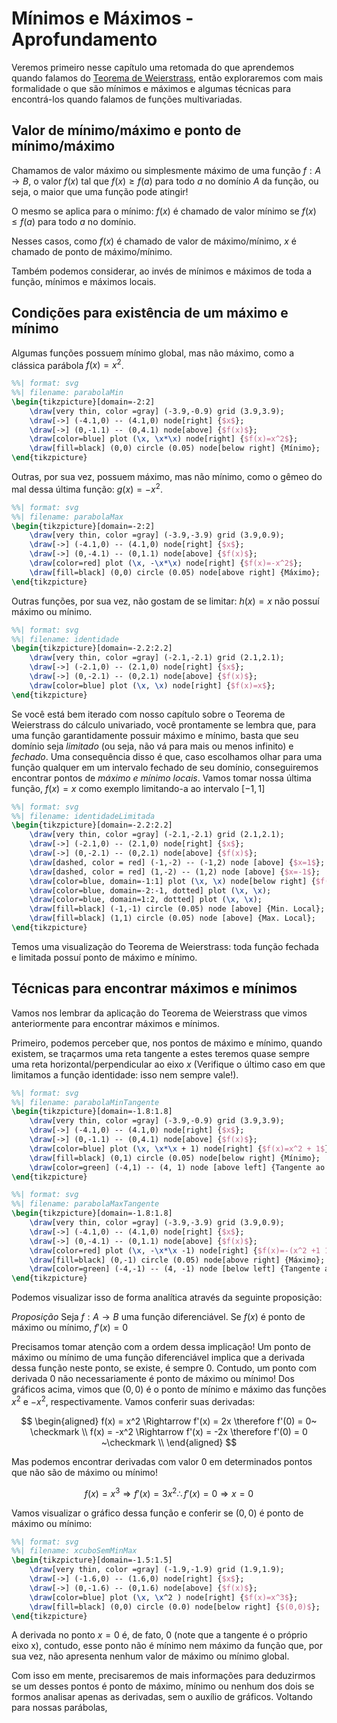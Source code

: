 # Mínimos e Máximos - Aprofundamento

Veremos primeiro nesse capítulo uma retomada do que aprendemos quando falamos do [Teorema de Weierstrass](weierstrass.qmd),
então exploraremos com mais formalidade o que são mínimos e máximos e algumas técnicas para encontrá-los quando falamos de
funções multivariadas.

## Valor de mínimo/máximo e ponto de mínimo/máximo
Chamamos de valor máximo ou simplesmente máximo de uma função $f: A \rightarrow B$, o valor $f(x)$ tal que
$f(x) \geq f(a)$ para todo $a$ no domínio $A$ da função, ou seja, o maior que uma função pode atingir!

O mesmo se aplica para o mínimo: $f(x)$ é chamado de valor mínimo se $f(x) \leq f(a)$ para todo $a$ no domínio.

Nesses casos, como $f(x)$ é chamado de valor de máximo/mínimo, $x$ é chamado de ponto de máximo/mínimo.

Também podemos considerar, ao invés de mínimos e máximos de toda a função, mínimos e máximos locais.

## Condições para existência de um máximo e mínimo

Algumas funções possuem mínimo global, mas não máximo, como a clássica parábola $f(x) = x^2$.

``` tikz
%%| format: svg
%%| filename: parabolaMin
\begin{tikzpicture}[domain=-2:2]
    \draw[very thin, color =gray] (-3.9,-0.9) grid (3.9,3.9);
    \draw[->] (-4.1,0) -- (4.1,0) node[right] {$x$};
    \draw[->] (0,-1.1) -- (0,4.1) node[above] {$f(x)$};
    \draw[color=blue] plot (\x, \x*\x) node[right] {$f(x)=x^2$};
    \draw[fill=black] (0,0) circle (0.05) node[below right] {Mínimo};
\end{tikzpicture}
```

Outras, por sua vez, possuem máximo,
mas não mínimo, como o gêmeo do mal dessa última função: $g(x) = -x^2$. 
``` tikz
%%| format: svg
%%| filename: parabolaMax
\begin{tikzpicture}[domain=-2:2]
    \draw[very thin, color =gray] (-3.9,-3.9) grid (3.9,0.9);
    \draw[->] (-4.1,0) -- (4.1,0) node[right] {$x$};
    \draw[->] (0,-4.1) -- (0,1.1) node[above] {$f(x)$};
    \draw[color=red] plot (\x, -\x*\x) node[right] {$f(x)=-x^2$};
    \draw[fill=black] (0,0) circle (0.05) node[above right] {Máximo};
\end{tikzpicture}
```
Outras funções, por sua vez, não gostam de se limitar: $h(x) = x$ não possuí máximo ou mínimo.
``` tikz
%%| format: svg
%%| filename: identidade
\begin{tikzpicture}[domain=-2.2:2.2]
    \draw[very thin, color =gray] (-2.1,-2.1) grid (2.1,2.1);
    \draw[->] (-2.1,0) -- (2.1,0) node[right] {$x$};
    \draw[->] (0,-2.1) -- (0,2.1) node[above] {$f(x)$};
    \draw[color=blue] plot (\x, \x) node[right] {$f(x)=x$};
\end{tikzpicture}
```

Se você está bem iterado com nosso capítulo sobre o Teorema de Weierstrass do cálculo univariado, você prontamente se lembra
que, para uma função garantidamente possuir máximo e mínimo, basta que seu domínio seja *limitado* (ou seja, não vá para
mais ou menos infinito) e *fechado*. Uma consequência disso é que, caso escolhamos olhar para uma função qualquer em um intervalo fechado de seu domínio, conseguiremos encontrar pontos de *máximo e mínimo locais*. Vamos tomar nossa última função, $f(x) = x$ como exemplo limitando-a ao intervalo $[-1,1]$

``` tikz
%%| format: svg
%%| filename: identidadeLimitada
\begin{tikzpicture}[domain=-2.2:2.2]
    \draw[very thin, color =gray] (-2.1,-2.1) grid (2.1,2.1);
    \draw[->] (-2.1,0) -- (2.1,0) node[right] {$x$};
    \draw[->] (0,-2.1) -- (0,2.1) node[above] {$f(x)$};
    \draw[dashed, color = red] (-1,-2) -- (-1,2) node [above] {$x=1$};
    \draw[dashed, color = red] (1,-2) -- (1,2) node [above] {$x=-1$};
    \draw[color=blue, domain=-1:1] plot (\x, \x) node[below right] {$f(x)=x, x \in [-1,1]$};
    \draw[color=blue, domain=-2:-1, dotted] plot (\x, \x);
    \draw[color=blue, domain=1:2, dotted] plot (\x, \x);
    \draw[fill=black] (-1,-1) circle (0.05) node [above] {Min. Local};
    \draw[fill=black] (1,1) circle (0.05) node [above] {Max. Local};
\end{tikzpicture}
```
Temos uma visualização do Teorema de Weierstrass: toda função fechada e limitada possuí ponto de máximo e mínimo.

## Técnicas para encontrar máximos e mínimos

Vamos nos lembrar da aplicação do Teorema de Weierstrass que vimos anteriormente para encontrar máximos e mínimos.

Primeiro, podemos perceber que, nos pontos de máximo e mínimo, quando existem, se traçarmos uma reta tangente a estes
teremos quase sempre uma reta horizontal/perpendicular ao eixo $x$ (Verifique o último caso em que limitamos a função
identidade: isso nem sempre vale!).


``` tikz
%%| format: svg
%%| filename: parabolaMinTangente
\begin{tikzpicture}[domain=-1.8:1.8]
    \draw[very thin, color =gray] (-3.9,-0.9) grid (3.9,3.9);
    \draw[->] (-4.1,0) -- (4.1,0) node[right] {$x$};
    \draw[->] (0,-1.1) -- (0,4.1) node[above] {$f(x)$};
    \draw[color=blue] plot (\x, \x*\x + 1) node[right] {$f(x)=x^2 + 1$};
    \draw[fill=black] (0,1) circle (0.05) node[below right] {Mínimo};
    \draw[color=green] (-4,1) -- (4, 1) node [above left] {Tangente ao Min.};
\end{tikzpicture}
```

``` tikz
%%| format: svg
%%| filename: parabolaMaxTangente
\begin{tikzpicture}[domain=-1.8:1.8]
    \draw[very thin, color =gray] (-3.9,-3.9) grid (3.9,0.9);
    \draw[->] (-4.1,0) -- (4.1,0) node[right] {$x$};
    \draw[->] (0,-4.1) -- (0,1.1) node[above] {$f(x)$};
    \draw[color=red] plot (\x, -\x*\x -1) node[right] {$f(x)=-(x^2 +1 1)$};
    \draw[fill=black] (0,-1) circle (0.05) node[above right] {Máximo};
    \draw[color=green] (-4,-1) -- (4, -1) node [below left] {Tangente ao Max.};
\end{tikzpicture}
```

Podemos visualizar isso de forma analítica através da seguinte proposição:

*Proposição*
Seja $f: A\rightarrow B$ uma função diferenciável. Se $f(x)$ é ponto de máximo ou mínimo, $f'(x) = 0$
<!-- Deveriamos escrever a prova disso? -->

Precisamos tomar atenção com a ordem dessa implicação! Um ponto de máximo ou mínimo de uma função diferenciável implica
que a derivada dessa função neste ponto, se existe, é sempre 0. Contudo, um ponto com derivada 0 não necessariamente é 
ponto de máximo ou mínimo! Dos gráficos acima, vimos que $(0,0)$ é o ponto de mínimo e máximo das funções $x^2$ e $-x^2$,
respectivamente. Vamos conferir suas derivadas:

$$
\begin{aligned}
    f(x) = x^2 \Rightarrow f'(x) = 2x \therefore f'(0) = 0~ \checkmark \\
    f(x) = -x^2 \Rightarrow f'(x) = -2x \therefore f'(0) = 0 ~\checkmark \\
\end{aligned}
$$

Mas podemos encontrar derivadas com valor 0 em determinados pontos que não são de máximo ou mínimo!

$$
f(x) = x^3 \Rightarrow f'(x) = 3x^2 \therefore f'(x) = 0 \Rightarrow x = 0
$$

Vamos visualizar o gráfico dessa função e conferir se $(0,0)$ é ponto de máximo ou mínimo:

``` tikz
%%| format: svg
%%| filename: xcuboSemMinMax
\begin{tikzpicture}[domain=-1.5:1.5]
    \draw[very thin, color =gray] (-1.9,-1.9) grid (1.9,1.9);
    \draw[->] (-1.6,0) -- (1.6,0) node[right] {$x$};
    \draw[->] (0,-1.6) -- (0,1.6) node[above] {$f(x)$};
    \draw[color=blue] plot (\x, \x^2 ) node[right] {$f(x)=x^3$};
    \draw[fill=black] (0,0) circle (0.0) node[below right] {$(0,0)$};
\end{tikzpicture}
```
A derivada no ponto $x=0$ é, de fato, $0$ (note que a tangente é o próprio eixo x), contudo, esse ponto não é mínimo nem
máximo da função que, por sua vez, não apresenta nenhum valor de máximo ou mínimo global.

Com isso em mente, precisaremos de mais informações para deduzirmos se um desses pontos é ponto de máximo, mínimo ou nenhum
dos dois se formos analisar apenas as derivadas, sem o auxílio de gráficos. Voltando para nossas parábolas, 